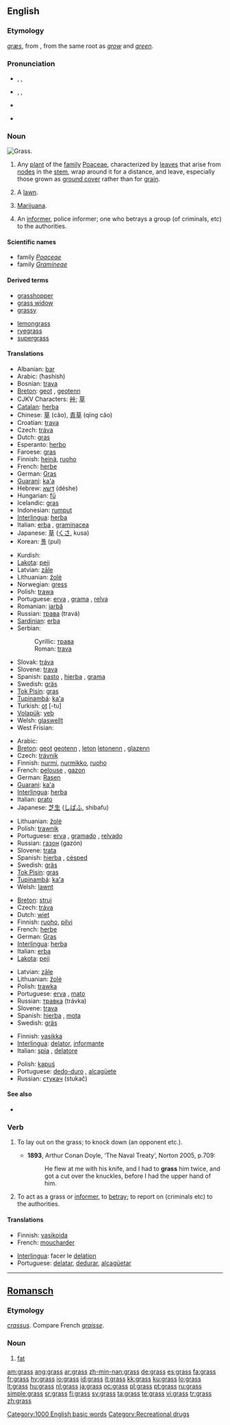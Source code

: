 {{wikipedia}}
==English==

===Etymology===
{{OE.}} ''[[græs]]'', from {{Ger.}}, from the same {{PIE.}} root as ''[[grow]]'' and ''[[green]]''.

===Pronunciation===
* {{enPR|grăs}}, {{IPA|/grɑːs/}}, {{SAMPA|/grA:s/}} {{italbrac|[[RP]]}}
* {{enPR|grăs}}, {{IPA|/græs/}}, {{SAMPA|/gr{s/}} {{italbrac|US}}
* {{audio|en-gb-grass.ogg|Audio (RP)}}
* {{audio|en-us-grass.ogg|Audio (US)}}
*: {{rhymes|ɑːs}}

===Noun===
[[Image:Grass-JW.jpg|thumb|right|Grass.]]
{{en-noun|es|-}}

# {{context|countable|uncountable}} Any [[plant]] of the [[family]] [[Poaceae]], characterized by [[leaves]] that arise from [[node]]s in the [[stem]], wrap around it for a distance, and leave, especially those grown as [[ground cover]] rather than for [[grain]].
# A [[lawn]].
# {{context|slang|uncountable}} [[marijuana|Marijuana]].
# {{slang}} An [[informer]], police informer; one who betrays a group (of criminals, etc) to the authorities.

====Scientific names====
* family ''[[Poaceae]]''
* family ''[[Gramineae]]'' {{italbrac|alternative name}}

====Derived terms====
{{top2}}
* [[grasshopper]]
* [[grass widow]]
* [[grassy]]
{{mid2}}
* [[lemongrass]]
* [[ryegrass]]
* [[supergrass]]
{{bottom}}

====Translations====
{{trans-top|ground cover plant}}
* Albanian: [[bar]] {{m}}
* Arabic: {{Arab|[[حشيش|حَشيش]]}} (ħashísh) {{m}}
* Bosnian: [[trava#Bosnian|trava]] {{f}}
* [[Breton]]: [[geot]] {{c}}, [[geotenn]] {{f|s}}
* CJKV Characters: [[艸]]; [[草]]
* [[Catalan]]: [[herba]] {{f}}
* Chinese: [[草]] (căo), [[青草]] (qīng cǎo)
* Croatian: [[trava]] {{f}}
* Czech: [[tráva]] {{f}}
* Dutch: [[gras]] {{n}}
* Esperanto: [[herbo]]
* Faroese: [[gras]] {{n}}
* Finnish: [[heinä]], [[ruoho]]
* French: [[herbe]] {{f}}
* German: [[Gras]] {{n}}
* [[Guarani]]: [[ka'a]]
* Hebrew: [[דשא]] (déshe) {{m}}
* Hungarian: [[fű]]
* Icelandic: [[gras]] {{n}}
* Indonesian: [[rumput]]
* [[Interlingua]]: [[herba]]
* Italian: [[erba]] {{f}}, [[graminacea]] {{f}}
* Japanese: [[草]] ([[くさ]], kusa)
* Korean: [[풀]] (pul)
{{trans-mid}}
* Kurdish: {{KUchar|[[گیا]]}} {{g|Kurdish}}
* [[Lakota]]: [[peji]]
* Latvian: [[zāle]] {{f}}
* Lithuanian: [[žolė]] {{f}}
* Norwegian: [[gress]] {{n}}
* Polish: [[trawa]] {{f}}
* Portuguese: [[erva]] {{f}}, [[grama]] {{f}}, [[relva]] {{f}}
* Romanian: [[iarbă]] {{f}}
* Russian: [[трава#Russian|трава]] (travá) {{f}}
* [[Sardinian]]: [[erba]] {{f}}
* Serbian:
*: Cyrillic: [[трава#Serbian|трава]] {{f}}
*: Roman: [[trava#Serbian|trava]] {{f}}
* Slovak: [[tráva#Slovak|tráva]] {{f}}
* Slovene: [[trava]] {{f}}
* Spanish: [[pasto]] {{m}}, [[hierba]] {{f}}, [[grama]] {{f}}
* Swedish: [[gräs]] {{n}}
* [[Tok Pisin]]: [[gras]]
* [[Tupinambá]]: [[ka'a]]
* Turkish: [[ot]] [-tu]
* [[Volapük]]: [[yeb]]
* Welsh: [[glaswellt]] {{m}}
* West Frisian: {{t+|fy|gers|c}}
{{trans-bottom}}

{{trans-top|lawn}}
* Arabic: {{Arab|[[حشيش|حَشيش]]}} {{m}}
* [[Breton]]: [[geot]] {{c}} [[geotenn]] {{f|s}}, [[leton]] {{c}} [[letonenn]] {{f|s}}, [[glazenn]] {{f}}
* Czech: [[trávník]] {{m}}
* Finnish: [[nurmi]], [[nurmikko]], [[ruoho]]
* French: [[pelouse]] {{f}}, [[gazon]] {{m}}
* German: [[Rasen]] {{m}}
* [[Guarani]]: [[ka'a]]
* [[Interlingua]]: [[herba]]
* Italian: [[prato]] {{m}}
* Japanese: [[芝生]] ([[しばふ]], shibafu)
{{trans-mid}}
* Lithuanian: [[žolė]] {{f}}
* Polish: [[trawnik]] {{m}}
* Portuguese: [[erva]] {{f}}, [[gramado]] {{m}}, [[relvado]] {{m}}
* Russian: [[газон#Russian|газон]] {{m}} (gazón)
* Slovene: [[trata]] {{f}}
* Spanish: [[hierba]] {{f}}, [[césped]] {{m}}
* Swedish: [[gräs]]
* [[Tok Pisin]]: [[gras]]
* [[Tupinambá]]: [[ka'a]]
* Welsh: [[lawnt]] {{f}}
{{trans-bottom}}

{{trans-top|marijuana}}
* [[Breton]]: [[struj]] {{m}}
* Czech: [[tráva]] {{f}}
* Dutch: [[wiet]] {{m}}
* Finnish: [[ruoho]], [[pilvi]]
* French: [[herbe]] {{f}}
* German: [[Gras]] {{n}}
* [[Interlingua]]: [[herba]]
* Italian: [[erba]] {{f}}
* [[Lakota]]: [[peji]]
{{trans-mid}}
* Latvian: [[zāle]] {{f}}
* Lithuanian: [[žolė]] {{f}}
* Polish: [[trawka]] {{f}}
* Portuguese: [[erva]] {{f}}, [[mato]] {{m}}
* Russian: [[травка#Russian|травка]] {{f}} (trávka)
* Slovene: [[trava]] {{f}}
* Spanish: [[hierba]] {{f}}, [[mota]] {{f}}
* Swedish: [[gräs]]
{{trans-bottom}}

{{trans-top|informer}}
* Finnish: [[vasikka]]
* [[Interlingua]]: [[delator]], [[informante]]
* Italian: [[spia]] {{f}}, [[delatore]] {{m}}
{{trans-mid}}
* Polish: [[kapuś]] {{m}}
* Portuguese: [[dedo-duro]] {{m}}, [[alcagüete]] {{m}}
* Russian: [[стукач#Russian|стукач]] {{m}} (stukač)
{{trans-bottom}}

====See also====
* {{specieslite|Poaceae}}

===Verb===
{{en-verb|grass|es}}

# {{transitive}} To lay out on the grass; to knock down (an opponent etc.).
#* '''1893''', Arthur Conan Doyle, ‘The Naval Treaty’, Norton 2005, p.709:
#*: He flew at me with his knife, and I had to '''grass''' him twice, and got a cut over the knuckles, before I had the upper hand of him.
# {{context|transitive|or|intransitive|slang}} To act as a grass or [[informer]], to [[betray]]; to report on (criminals etc) to the authorities.

====Translations====
{{trans-top|to inform on}}
* Finnish: [[vasikoida]]
* French: [[moucharder]]
{{trans-mid}}
* [[Interlingua]]: facer le [[delation]]
* Portuguese: [[delatar]], [[dedurar]], [[alcagüetar]]
{{trans-bottom}}

[[Category:1000 English basic words]]
[[Category:Recreational drugs]]

----

==[[Romansch]]==

===Etymology===
{{L.|rm}} ''[[crassus]]''. Compare French ''[[graisse]]''.

===Noun===
{{infl|rm|noun|gender=m}}

# [[fat]]

[[am:grass]]
[[ang:grass]]
[[ar:grass]]
[[zh-min-nan:grass]]
[[de:grass]]
[[es:grass]]
[[fa:grass]]
[[fr:grass]]
[[hy:grass]]
[[io:grass]]
[[id:grass]]
[[it:grass]]
[[kk:grass]]
[[ku:grass]]
[[lo:grass]]
[[lt:grass]]
[[hu:grass]]
[[nl:grass]]
[[ja:grass]]
[[oc:grass]]
[[pl:grass]]
[[pt:grass]]
[[ru:grass]]
[[simple:grass]]
[[sr:grass]]
[[fi:grass]]
[[sv:grass]]
[[ta:grass]]
[[te:grass]]
[[vi:grass]]
[[tr:grass]]
[[zh:grass]]